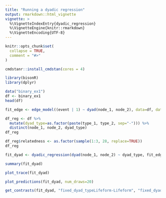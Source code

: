 ```yaml
---
title: "Running a dyadic regression"
output: rmarkdown::html_vignette
vignette: >
  %\VignetteIndexEntry{dyadic_regression}
  %\VignetteEngine{knitr::rmarkdown}
  %\VignetteEncoding{UTF-8}
---
```


```r
knitr::opts_chunk$set(
  collapse = TRUE,
  comment = "#>"
)
```

```r
cmdstanr::install_cmdstan(cores = 4)
```

```r
library(bisonR)
library(dplyr)
```

```r
data("binary_ex1")
df <- binary_ex1
head(df)
```

```r
fit_edge <- edge_model((event | 1) ~ dyad(node_1, node_2), data=df, data_type="binary", mc_cores=4, verbose=TRUE)
```

```r
df_reg <- df %>%
  mutate(dyad_type=as.factor(paste(type_1, type_2, sep="-"))) %>%
  distinct(node_1, node_2, dyad_type)
df_reg

df_reg$relatedness <- as.factor(sample(1:3, 28, replace=TRUE))
df_reg
```

```r
fit_dyad <- dyadic_regression(dyad(node_1, node_2) ~ dyad_type, fit_edge, df_reg, mm=FALSE)
```

```r
summary(fit_dyad)
```

```r
plot_trace(fit_dyad)
```

```r
plot_predictions(fit_dyad, num_draws=20)
```

```r
get_contrasts(fit_dyad, "fixed_dyad_typeLifeform-Lifeform", "fixed_dyad_typeDroid-Droid")
```
